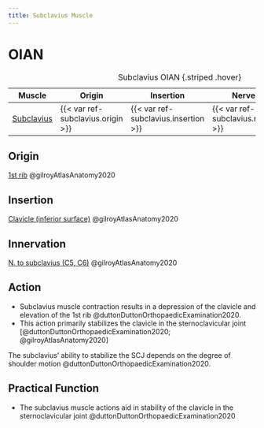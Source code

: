 ```yaml
---
title: Subclavius Muscle
---
```



# OIAN

| Muscle  | Origin | Insertion | Nerve | Action |
|------|--------|-------|----------|--------|
| [Subclavius]({{< var ref-subclavius.path >}}) | {{< var ref-subclavius.origin >}} | {{< var ref-subclavius.insertion >}} | {{< var ref-subclavius.nerve >}} | {{< var ref-subclavius.action >}} |

: Subclavius OIAN {.striped .hover}

## Origin
[1st rib]({{< var ref-1st-rib.path >}}) @gilroyAtlasAnatomy2020

## Insertion
[Clavicle (inferior surface)]({{< var ref-clavicle-bone.path >}}) @gilroyAtlasAnatomy2020

## Innervation
[N. to subclavius (C5, C6)]({{< var ref-nerve-to-subclavius.path >}}) @gilroyAtlasAnatomy2020

## Action

- Subclavius muscle contraction results in a depression of the clavicle and elevation of the 1st rib @duttonDuttonOrthopaedicExamination2020.
- This action primarily stabilizes the clavicle in the sternoclavicular joint [@duttonDuttonOrthopaedicExamination2020; @gilroyAtlasAnatomy2020]

:::{.callout-note}
The subclavius' ability to stabilize the SCJ depends on the degree of shoulder motion @duttonDuttonOrthopaedicExamination2020. 
:::

## Practical Function

- The subclavius muscle actions aid in stability of the clavicle in the sternoclavicular joint @duttonDuttonOrthopaedicExamination2020 
